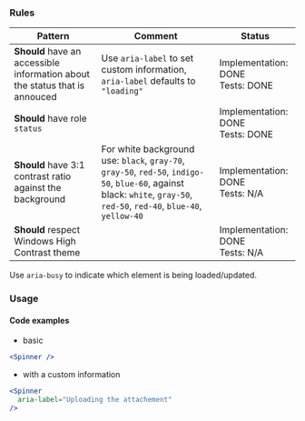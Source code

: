 ### Rules

| Pattern                                                                     | Comment                                                                                                                                                                  | Status                                |
| --------------------------------------------------------------------------- | ------------------------------------------------------------------------------------------------------------------------------------------------------------------------ | ------------------------------------- |
| **Should** have an accessible information about the status that is annouced | Use `aria-label` to set custom information, `aria-label` defaults to `"loading"`                                                                                         | Implementation: DONE<br />Tests: DONE |
| **Should** have role `status`                                               |                                                                                                                                                                          | Implementation: DONE<br />Tests: DONE |
| **Should** have 3:1 contrast ratio against the background                   | For white background use: `black`, `gray-70`, `gray-50`, `red-50`, `indigo-50`, `blue-60`, against black: `white`, `gray-50`, `red-50`, `red-40`, `blue-40`, `yellow-40` | Implementation: DONE<br />Tests: N/A  |
| **Should** respect Windows High Contrast theme                              |                                                                                                                                                                          | Implementation: DONE<br />Tests: N/A  |

<InfoBox>
  Use <code>aria-busy</code> to indicate which element is being loaded/updated.
</InfoBox>

### Usage

#### Code examples

- basic

<!-- prettier-ignore -->
```jsx
<Spinner />
```

- with a custom information

<!-- prettier-ignore -->
```jsx
<Spinner
  aria-label="Uploading the attachement"
/>
```
